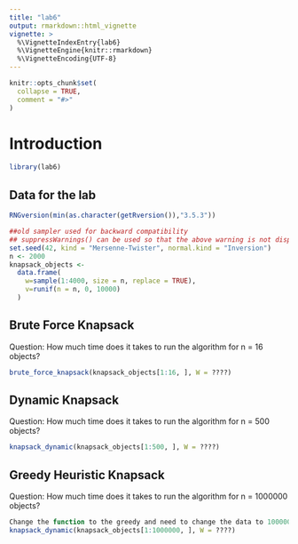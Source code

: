 ```yaml
---
title: "lab6"
output: rmarkdown::html_vignette
vignette: >
  %\VignetteIndexEntry{lab6}
  %\VignetteEngine{knitr::rmarkdown}
  %\VignetteEncoding{UTF-8}
---
```


```r
knitr::opts_chunk$set(
  collapse = TRUE,
  comment = "#>"
)
```

# Introduction
```r
library(lab6)
```

## Data for the lab 

```r
RNGversion(min(as.character(getRversion()),"3.5.3"))

##old sampler used for backward compatibility
## suppressWarnings() can be used so that the above warning is not displayed
set.seed(42, kind = "Mersenne-Twister", normal.kind = "Inversion")
n <- 2000
knapsack_objects <-
  data.frame(
    w=sample(1:4000, size = n, replace = TRUE),
    v=runif(n = n, 0, 10000)
  )
```

## Brute Force Knapsack
Question: How much time does it takes to run the algorithm for n = 16 objects?
```r
brute_force_knapsack(knapsack_objects[1:16, ], W = ????)
```

## Dynamic Knapsack
Question: How much time does it takes to run the algorithm for n = 500 objects?
```r
knapsack_dynamic(knapsack_objects[1:500, ], W = ????)
```



## Greedy Heuristic Knapsack
Question: How much time does it takes to run the algorithm for n = 1000000 objects?
```r
Change the function to the greedy and need to change the data to 1000000 object 
knapsack_dynamic(knapsack_objects[1:1000000, ], W = ????)
```

